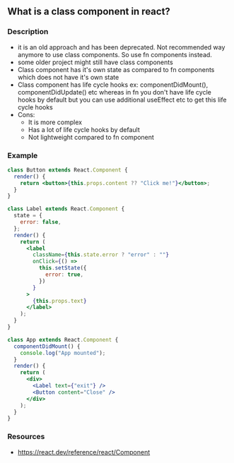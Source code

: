 ## What is a class component in react?

### Description

- it is an old approach and has been deprecated. Not recommended way anymore to use class components. So use fn components instead.
- some older project might still have class components
- Class component has it's own state as compared to fn components which does not have it's own state
- Class component has life cycle hooks ex: componentDidMount(), componentDidUpdate() etc whereas in fn you don't have life cycle hooks by default but you can use additional useEffect etc to get this life cycle hooks
- Cons:
  - It is more complex
  - Has a lot of life cycle hooks by default
  - Not lightweight compared to fn component

### Example

```jsx
class Button extends React.Component {
  render() {
    return <button>{this.props.content ?? "Click me!"}</button>;
  }
}

class Label extends React.Component {
  state = {
    error: false,
  };
  render() {
    return (
      <label
        className={this.state.error ? "error" : ""}
        onClick={() =>
          this.setState({
            error: true,
          })
        }
      >
        {this.props.text}
      </label>
    );
  }
}

class App extends React.Component {
  componentDidMount() {
    console.log("App mounted");
  }
  render() {
    return (
      <div>
        <Label text={"exit"} />
        <Button content="Close" />
      </div>
    );
  }
}
```

### Resources

- https://react.dev/reference/react/Component
